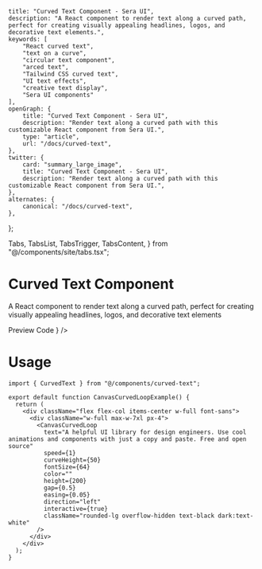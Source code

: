     title: "Curved Text Component - Sera UI",
    description: "A React component to render text along a curved path, perfect for creating visually appealing headlines, logos, and decorative text elements.",
    keywords: [
        "React curved text",
        "text on a curve",
        "circular text component",
        "arced text",
        "Tailwind CSS curved text",
        "UI text effects",
        "creative text display",
        "Sera UI components"
    ],
    openGraph: {
        title: "Curved Text Component - Sera UI",
        description: "Render text along a curved path with this customizable React component from Sera UI.",
        type: "article",
        url: "/docs/curved-text",
    },
    twitter: {
        card: "summary_large_image",
        title: "Curved Text Component - Sera UI",
        description: "Render text along a curved path with this customizable React component from Sera UI.",
    },
    alternates: {
        canonical: "/docs/curved-text",
    },
};


  Tabs,
  TabsList,
  TabsTrigger,
  TabsContent,
} from "@/components/site/tabs.tsx";



# Curved Text Component <AI dir="left"/>
A React component to render text along a curved path, perfect for creating visually appealing headlines, logos, and decorative text elements


<Tabs defaultValue="preview" className="mb-8">
  <TabsList>
    <TabsTrigger value="preview">Preview</TabsTrigger>
    <TabsTrigger value="code">Code</TabsTrigger>
  </TabsList>
  <TabsContent value="preview">
    <ComponentRenderer component={<CanvasCurvedLoopExample />} />
  </TabsContent>
  <TabsContent value="code">
    <CodeBlock filePath="src/app/docs/curved-text/curved-text.tsx" />
  </TabsContent>
</Tabs>

# Usage

```tsx
import { CurvedText } from "@/components/curved-text";

export default function CanvasCurvedLoopExample() {
  return (
    <div className="flex flex-col items-center w-full font-sans">
      <div className="w-full max-w-7xl px-4">
        <CanvasCurvedLoop
          text="A helpful UI library for design engineers. Use cool animations and components with just a copy and paste. Free and open source"
          speed={1}
          curveHeight={50}
          fontSize={64}
          color=""
          height={200}
          gap={0.5}
          easing={0.05}
          direction="left"
          interactive={true}
          className="rounded-lg overflow-hidden text-black dark:text-white"
        />
      </div>
    </div>
  );
}
```